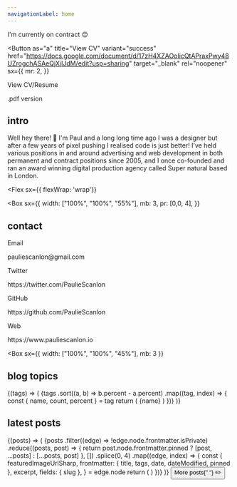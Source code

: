 ```yaml
---
navigationLabel: home
---
```



<Alert variant="error">I'm currently on contract 😊</Alert>
<Divider />
<Divider />

<ProfileInfo />
<Divider />
<Divider />

<Button
  as="a"
  title="View CV"
  variant="success"
  href="https://docs.google.com/document/d/17zH4XZAOoIicQtAPraxPwy48UZrogchASAeQjXjlJdM/edit?usp=sharing"
  target="_blank"
  rel="noopener"
  sx={{
    mr: 2,
  }}
>
  View CV/Resume
</Button>

<Link
  title="View CV/PDF"
  href="https://drive.google.com/file/d/1OH6VR_rqASnqcW6qzdSkvkiLH7SWkesO/view?usp=sharing"
  target="_blank"
  rel="noopener"
>
  .pdf version
</Link>
<Divider />
<Divider />

## intro

Well hey there! 👋 I'm Paul and a long long time ago I was a designer but after a few years of pixel pushing I realised code is just better! I’ve held various positions in and around advertising and web development in both permanent and contract positions since 2005, and I once co-founded and ran an award winning digital production agency called Super natural based in London.

<Divider />

<Flex
  sx={{ flexWrap: 'wrap'}}
>
<Box
  sx={{
    width: ["100%", "100%", "55%"],
    mb: 3,
    pr: [0,0, 4],
  }}
>

## contact

<Text>Email</Text>
<Link
  href="mailto:pauliescanlon@gmail.com"
  target="_blank"
  variant="styles.a"
  rel="noopener"
>
  pauliescanlon@gmail.com
</Link>
<Divider />

<Text>Twitter</Text>
<Link
  href="https://twitter.com/PaulieScanlon"
  target="_blank"
  variant="styles.a"
  rel="noopener"
>
  https://twitter.com/PaulieScanlon
</Link>
<Divider />

<Text>GitHub</Text>
<Link
  href="https://github.com/PaulieScanlon"
  target="_blank"
  variant="styles.a"
  rel="noopener"
>
  https://github.com/PaulieScanlon
</Link>
<Divider />

<Text>Web</Text>
<Link
  href="https://www.pauliescanlon.io"
  target="_blank"
  variant="styles.a"
    rel="noopener"
>
  https://www.pauliescanlon.io
</Link>
<Divider />
<Divider />
</Box>

<Box
  sx={{
    width: ["100%", "100%", "45%"],
    mb: 3
  }}
>

## blog topics

<Divider />

<SourceTags>
  {(tags) => (
    <Box>
      {tags
        .sort((a, b) => b.percent - a.percent)
        .map((tag, index) => {
          const { name, count, percent } = tag
          return (
            <Badge
              key={index}
              variant="primary"
              sx={{
                mr: 2,
                mb: 2,
                color: mix("secondary", "primary", `${index / tags.length}`),
                borderColor: mix(
                  "secondary",
                  "primary",
                  `${index / tags.length}`
                ),
              }}
            >
              {name}
            </Badge>
          )
        })}
    </Box>
  )}
</SourceTags>

<Divider />
<Divider />

</Box>
</Flex>

## latest posts

<Divider />

<SourceList filter="posts">
  {(posts) => (
    <Grid
      sx={{
        gridTemplateColumns: ["1fr", "1fr", "1fr 1fr"],
      }}
    >
      {posts
        .filter((edge) => !edge.node.frontmatter.isPrivate)
        .reduce((posts, post) => {
          return post.node.frontmatter.pinned
            ? [post, ...posts]
            : [...posts, post]
        }, [])
        .splice(0, 4)
        .map((edge, index) => {
          const {
            featuredImageUrlSharp,
            frontmatter: { title, tags, date, dateModified, pinned },
            excerpt,
            fields: { slug },
          } = edge.node
          return (
            <PostCard
              key={index}
              title={title}
              featuredImageUrlSharp={featuredImageUrlSharp}
              tags={tags}
              date={date}
              dateModified={dateModified}
              excerpt={excerpt}
              slug={slug}
              pinned={pinned}
            />
          )
        })}
    </Grid>
  )}
</SourceList>
<Divider />
<Flex
  sx={{
    justifyContent: "center",
  }}
>
  <Box>
    <Button as={GatsbyLink} variant="ghost" to="/posts">
      More posts{" "}
      <Box as="span" role="img" aria-label="pencil">
        ✏️
      </Box>
    </Button>
  </Box>
</Flex>
